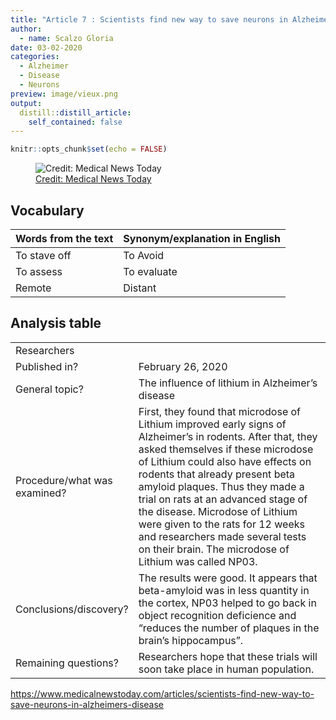 ```yaml
---
title: "Article 7 : Scientists find new way to save neurons in Alzheimer’s disease"
author:
  - name: Scalzo Gloria
date: 03-02-2020
categories:
  - Alzheimer 
  - Disease
  - Neurons
preview: image/vieux.png
output:
  distill::distill_article:
    self_contained: false
---
```


```r
knitr::opts_chunk$set(echo = FALSE)
```

![[ Credit: Medical News Today ](https://www.medicalnewstoday.com/articles/scientists-find-new-way-to-save-neurons-in-alzheimers-disease) ](image/vieux.png)

## Vocabulary 

| Words from the text | Synonym/explanation in English |
| ------------------- | ------------------------------ |
| To stave off | To Avoid |
| To assess | To evaluate  | 
| Remote | Distant | 



## Analysis table 

|                              |                                                                     |
| ---------------------------- | ------------------------------------------------------------------- |
| Researchers                  |  |
| Published in?                | February 26, 2020                                                       |
| General topic?               | The influence of lithium in Alzheimer's disease |
| Procedure/what was examined? | First, they found that microdose of Lithium improved early signs of Alzheimer's in rodents. After that, they asked themselves if these microdose of Lithium could also have effects on rodents that already present beta amyloid plaques. Thus they made a trial on rats at an advanced stage of the disease. Microdose of Lithium were given to the rats for 12 weeks and researchers made several tests on their brain. The microdose of Lithium was called NP03. |
| Conclusions/discovery?       | The results were good. It appears that beta-amyloid was in less quantity in the cortex, NP03 helped to go back in object recognition deficience and "reduces the number of plaques in the brain's hippocampus". |
| Remaining questions?         | Researchers hope that these trials will soon take place in human population.  |

<https://www.medicalnewstoday.com/articles/scientists-find-new-way-to-save-neurons-in-alzheimers-disease>


